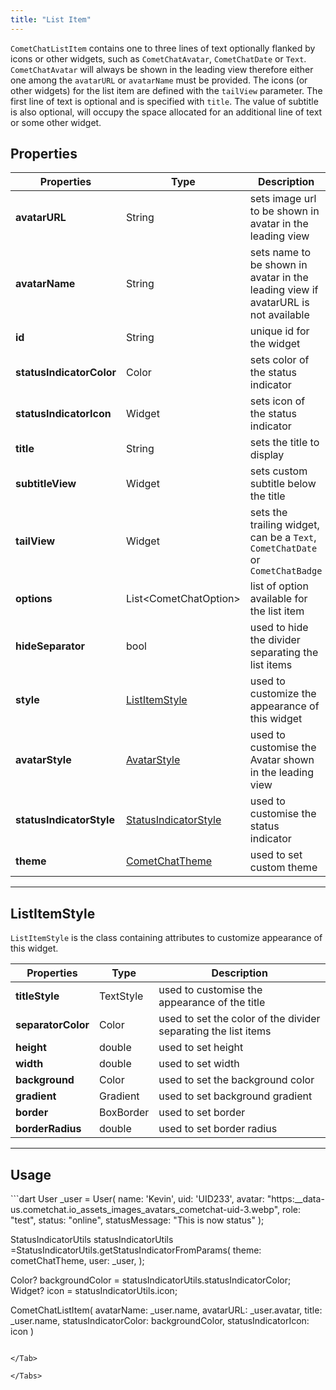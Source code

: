 ```yaml
---
title: "List Item"
---
```


`CometChatListItem` contains one to three lines of text optionally flanked by icons or other widgets, such as `CometChatAvatar`, `CometChatDate` or `Text`. `CometChatAvatar` will always be shown in the leading view therefore either one among the `avatarURL` or `avatarName` must be provided. The icons (or other widgets) for the list item are defined with the `tailView` parameter. The first line of text is optional and is specified with `title`. The value of subtitle is also optional, will occupy the space allocated for an additional line of text or some other widget.

## Properties

| Properties               | Type                                                             | Description                                                                       |
| ------------------------ | ---------------------------------------------------------------- | --------------------------------------------------------------------------------- |
| **avatarURL**            | String                                                           | sets image url to be shown in avatar in the leading view                          |
| **avatarName**           | String                                                           | sets name to be shown in avatar in the leading view if avatarURL is not available |
| **id**                   | String                                                           | unique id for the widget                                                          |
| **statusIndicatorColor** | Color                                                            | sets color of the status indicator                                                |
| **statusIndicatorIcon**  | Widget                                                           | sets icon of the status indicator                                                 |
| **title**                | String                                                           | sets the title to display                                                         |
| **subtitleView**         | Widget                                                           | sets custom subtitle below the title                                              |
| **tailView**             | Widget                                                           | sets the trailing widget, can be a `Text`, `CometChatDate` or `CometChatBadge`    |
| **options**              | List\<CometChatOption>                                           | list of option available for the list item                                        |
| **hideSeparator**        | bool                                                             | used to hide the divider separating the list items                                |
| **style**                | [ListItemStyle](/ui-kit/flutter/v4/list-item)               | used to customize the appearance of this widget                                   |
| **avatarStyle**          | [AvatarStyle](/ui-kit/flutter/v4/avatar)                    | used to customise the Avatar shown in the leading view                            |
| **statusIndicatorStyle** | [StatusIndicatorStyle](/ui-kit/flutter/v4/status-indicator) | used to customise the status indicator                                            |
| **theme**                | [CometChatTheme](/ui-kit/flutter/v4/theme)                  | used to set custom theme                                                          |

***

## ListItemStyle

`ListItemStyle` is the class containing attributes to customize appearance of this widget.

| Properties         | Type      | Description                                                    |
| ------------------ | --------- | -------------------------------------------------------------- |
| **titleStyle**     | TextStyle | used to customise the appearance of the title                  |
| **separatorColor** | Color     | used to set the color of the divider separating the list items |
| **height**         | double    | used to set height                                             |
| **width**          | double    | used to set width                                              |
| **background**     | Color     | used to set the background color                               |
| **gradient**       | Gradient  | used to set background gradient                                |
| **border**         | BoxBorder | used to set border                                             |
| **borderRadius**   | double    | used to set border radius                                      |

***

## Usage

<Tabs>
<Tab title="Dart">
```dart
User _user = User(
  name: 'Kevin',
  uid: 'UID233',
  avatar: "https:__data-us.cometchat.io_assets_images_avatars_cometchat-uid-3.webp",
  role: "test",
  status: "online",
  statusMessage: "This is now status"
);

StatusIndicatorUtils statusIndicatorUtils =StatusIndicatorUtils.getStatusIndicatorFromParams(
  theme: cometChatTheme,
  user: _user,
);

Color? backgroundColor = statusIndicatorUtils.statusIndicatorColor;
Widget? icon = statusIndicatorUtils.icon;

CometChatListItem(
  avatarName: _user.name,
  avatarURL: _user.avatar,
  title: _user.name,
  statusIndicatorColor: backgroundColor,
  statusIndicatorIcon: icon
)
```

</Tab>

</Tabs>
